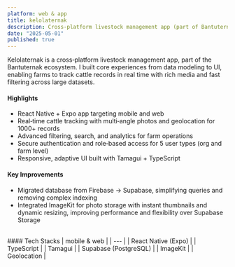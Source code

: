 ```yaml
---
platform: web & app
title: kelolaternak
description: Cross‑platform livestock management app (part of Bantuternak) with real‑time cattle tracking, multi‑angle photos, geolocation, and role‑based access.
date: "2025-05-01"
published: true
---
```


Kelolaternak is a cross‑platform livestock management app, part of the Bantuternak ecosystem. I built core experiences from data modeling to UI, enabling farms to track cattle records in real time with rich media and fast filtering across large datasets.

#### Highlights
- React Native + Expo app targeting mobile and web
- Real‑time cattle tracking with multi‑angle photos and geolocation for 1000+ records
- Advanced filtering, search, and analytics for farm operations
- Secure authentication and role‑based access for 5 user types (org and farm level)
- Responsive, adaptive UI built with Tamagui + TypeScript

#### Key Improvements
- Migrated database from Firebase → Supabase, simplifying queries and removing complex indexing
- Integrated ImageKit for photo storage with instant thumbnails and dynamic resizing, improving performance and flexibility over Supabase Storage

<br />
#### Tech Stacks
| mobile & web |
| --- |
| React Native (Expo) |
| TypeScript |
| Tamagui |
| Supabase (PostgreSQL) |
| ImageKit |
| Geolocation |

